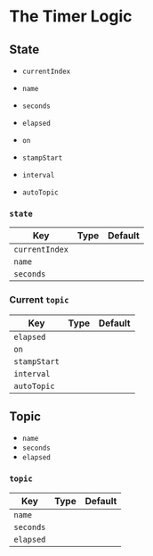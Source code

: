 # The Timer Logic

## State

- `currentIndex`
- `name`
- `seconds`

- `elapsed`
- `on`
- `stampStart`
- `interval`
- `autoTopic`


### `state`

| Key            | Type | Default    |
| -------------- | ---- | ---------- |
| `currentIndex` |      |            |
| `name`         |      |            |
| `seconds`      |      |            |


### Current `topic`

| Key            | Type | Default    |
| -------------- | ---- | ---------- |
| `elapsed`      |      |            |
| `on`           |      |            |
| `stampStart`   |      |            |
| `interval`     |      |            |
| `autoTopic`    |      |            |

## Topic

- `name`
- `seconds`
- `elapsed`


### `topic`

| Key            | Type | Default    |
| -------------- | ---- | ---------- |
| `name`         |      |            |
| `seconds`      |      |            |
| `elapsed`      |      |            |